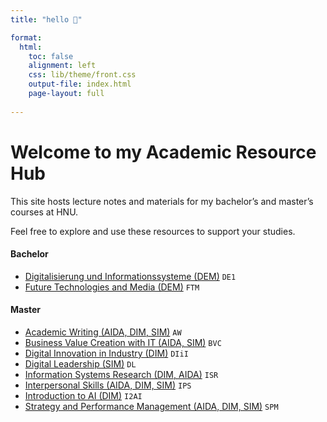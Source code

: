 ```yaml
---
title: "hello 👋"  

format: 
  html:
    toc: false
    alignment: left
    css: lib/theme/front.css
    output-file: index.html
    page-layout: full
    
---
```


# Welcome to my Academic Resource Hub

This site hosts lecture notes and materials for my bachelor's and master's courses at HNU. 

Feel free to explore and use these resources to support your studies.

#### Bachelor

<!-- [`IMUK_1` — Grundzüge Informationsmanagement](lectures/GIM/23ST/admin/) -->
- [Digitalisierung und Informationssysteme (DEM)](lectures/DE1/25WT/admin/) `DE1` 
<!-- - [`IMA_5` — IT as a Service Enabler](lectures/ITSE/24ST/admin/) -->
- [Future Technologies and Media (DEM)](lectures/FTM/25ST/admin/) `FTM`
<!-- - - [`Elective` — Information Systems for Sustainable Development](lectures/ISSD/24WT/admin/) -->


#### Master

<!-- - [`SIM_1` — Technology & Application Management](lectures/TAM/22WT/admin/) -->
- [Academic Writing (AIDA, DIM, SIM)](lectures/AW/25WT/admin/) `AW`
- [Business Value Creation with IT (AIDA, SIM)](lectures/BVC/25ST/admin/) `BVC` 
- [Digital Innovation in Industry (DIM)](lectures/DIiI/25ST/admin/) `DIiI`
- [Digital Leadership (SIM)](lectures/DL/25ST/admin/) `DL ` 
- [Information Systems Research (DIM, AIDA)](lectures/ISR/25WT/admin/) `ISR`
- [Interpersonal Skills (AIDA, DIM, SIM)](lectures/IPS/25WT/admin/) `IPS`
- [Introduction to AI (DIM)](lectures/I2AI/25ST/admin/) `I2AI`  
- [Strategy and Performance Management (AIDA, DIM, SIM)](lectures/SPM/25WT/admin/) `SPM` 

